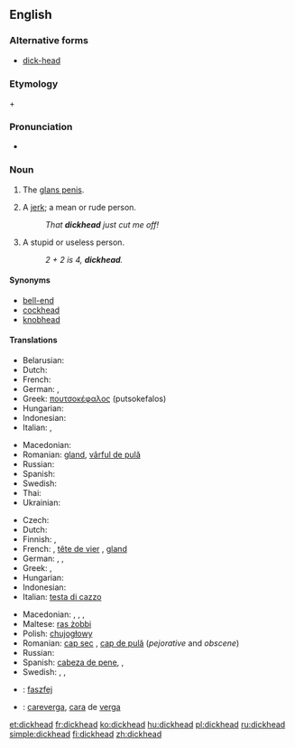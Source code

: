 ==English==

===Alternative forms===
* [[dick-head]] <!--but "dick head" is wrong-->

===Etymology===
{{term|dick}} + {{term|head}}

===Pronunciation===
* {{audio|en-us-dickhead.ogg|Audio (US)}}

===Noun===
{{en-noun}}

# {{context|vulgar|colloquial|coarse|lang=en}} The [[glans penis]].
# {{context|vulgar|colloquial|pejorative|coarse|lang=en}} A [[jerk]]; a mean or rude person.
#: ''That '''dickhead''' just cut me off!''
# {{context|vulgar|colloquial|pejorative|coarse|lang=en}} A stupid or useless person.
#: ''2 + 2 is 4, '''dickhead'''.''

====Synonyms====
* [[bell-end]]
* [[cockhead]]
* [[knobhead]]

====Translations====
{{trans-top|(''slang'') glans penis}}
* Belarusian: {{t-|be|залупа|f|tr=zalúpa|sc=Cyrl}}
* Dutch: {{t+|nl|eikel|m}}
* French: {{t+|fr|gland|m}}
* German: {{t+|de|Eichel|f}}, {{t+|de|Nille|f}}
* Greek: [[πουτσοκέφαλος]] (putsokefalos) {{m}}
* Hungarian: {{t+|hu|makk}}
* Indonesian: {{t-|id|palkon}}
* Italian: {{t+|it|glande|m}},  {{t+|it|cappella|f}}
{{trans-mid}}
* Macedonian: {{t-|mk|глава|f|tr=gláva}}
* Romanian: [[gland]], [[penis|vârful de pulă]]
* Russian: {{t+|ru|залупа|f|tr=zalúpa}}
* Spanish: {{t+|es|capullo|m}}
* Swedish: {{t+|sv|ollon}}
* Thai: {{t-|th|หัวควย|sc=Thai}}
* Ukrainian: {{t-|uk|залупа|f|tr=zalúpa|sc=Cyrl}}
{{trans-bottom}}

{{trans-top|(''slang'') stupid person}}
* Czech: {{t+|cs|kokot}}
* Dutch: {{t+|nl|eikel|m}}
* Finnish: {{t-|fi|molopää}}, {{t+|fi|munapää}}
* French: {{t+|fr|tête de nœud|f}}, [[tête de vier]] {{f}}, [[gland]] {{m}}
* German: {{t+|de|Dummkopf|m}}, {{t+|de|Depp|m}}, {{t+|de|Schwachkopf|m}}
* Greek: {{t+|el|ηλίθιος|m|tr=ilithios}}, {{t+|el|βλάκας|m|tr=vlakas}}
* Hungarian: {{t+|hu|faszfej}}
* Indonesian: {{t+|id|goblok}}
* Italian: [[testa di cazzo]] {{f}}<!--this is an idiomatic translation, even though it appears to be a verbatim one - Paul G, 2006-03-30-->
{{trans-mid}}
* Macedonian: {{t-|mk|акмак|m|tr=ákmak}},  {{t-|mk|токмак|m|tr=tókmak}},  {{t-|mk|абдал|m|tr=ábdal}},  {{t-|mk|куроглав|m|tr=kúroglav}}
* Maltese: [[ras żobbi]] {{f}}
* Polish: [[chujogłowy]]
* Romanian: [[cap|cap sec]] {{n}}, [[cap de pulă]] (''pejorative'' and ''obscene'') {{n}}
* Russian: {{t+|ru|мудак|m|tr=mudák}}
* Spanish: [[cabeza de pene]],  {{t+|es|capullo|m}},  {{t+|es|gilipollas|m|f}}
* Swedish: {{t+|sv|kukhuvud|n}}, {{t+|sv|dumbom|c}}, {{t-|sv|tjockskalle|c}}
{{trans-bottom}}

{{checktrans-top}}
* {{ttbc|hu}}: [[faszfej]]
{{trans-mid}}
* {{ttbc|es}}: [[careverga]], [[cara]] de [[verga]]
{{trans-bottom}}

[[et:dickhead]]
[[fr:dickhead]]
[[ko:dickhead]]
[[hu:dickhead]]
[[pl:dickhead]]
[[ru:dickhead]]
[[simple:dickhead]]
[[fi:dickhead]]
[[zh:dickhead]]